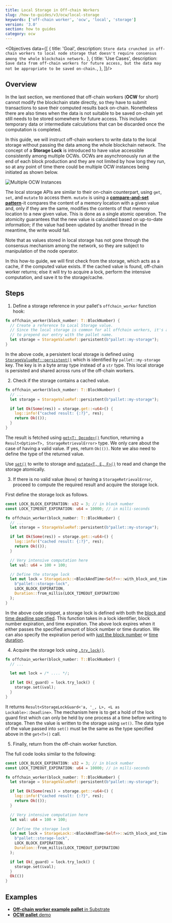 ---
title: Local Storage in Off-chain Workers
slug: /how-to-guides/v3/ocw/local-storage
keywords: ['off-chain worker', 'ocw', 'local', 'storage']
version: '3.0'
section: how to guides
category: ocw
---

<Objectives data={[
  {
    title: 'Goal',
    description: `Store data crunched in off-chain workers to local node storage that doesn't require consensus among the whole blockchain network.`
  },
  {
    title: 'Use Cases',
    description: `Save data from off-chain workers for future access, but the data may not be appropriate to be saved on-chain.`,
  },
]}/>

## Overview

In the last section, we mentioned that off-chain workers (**OCW** for short) cannot modify the blockchain state directly, so they have to submit transactions to save their computed results back on-chain.
Nonetheless there are also times when the data is not suitable to be saved on-chain yet still needs to be stored somewhere for future access.
This includes temporary data or intermediate calculations that can be discarded once the computation is completed.

In this guide, we will instruct off-chain workers to write data to the local storage without passing the data among the whole blockchain network.
The concept of a **Storage Lock** is introduced to have value accessible consistently among multiple OCWs.
OCWs are asynchronously run at the end of each block production and they are not limited by how long they run, so at any point of time there could be multiple OCW instances being initiated as shown below.

![Multiple OCW Instances](../../../../src/images/how-to-guides/ocw/local-storage/multiple-ocws.png)

The local storage APIs are similar to their on-chain counterpart, using `get`, `set`, and `mutate` to access them.
`mutate` is using a [**compare-and-set pattern**](https://en.wikipedia.org/wiki/Compare-and-swap)-it compares the content of a memory location with a given value and, only if they are the same, modifies the contents of that memory location to a new given value.
This is done as a single atomic operation.
The atomicity guarantees that the new value is calculated based on up-to-date information; if the value had been updated by another thread in the meantime, the write would fail.

Note that as values stored in local storage has not gone through the consensus mechanism among the network, so they are subject to manipulation of the node operator.

In this how-to guide, we will first check from the storage, which acts as a cache, if the computed value exists.
If the cached value is found, off-chain worker returns; else it will try to acquire a lock, perform the intensive computation, and save it to the storage/cache.

## Steps

1. Define a storage reference in your pallet's `offchain_worker` function hook:

  ```rust
  fn offchain_worker(block_number: T::BlockNumber) {
    // Create a reference to Local Storage value.
    // Since the local storage is common for all offchain workers, it's a good practice
    // to prepend our entry with the pallet name.
    let storage = StorageValueRef::persistent(b"pallet::my-storage");
  }
  ```

  In the above code, a persistent local storage is defined using [`StorageValueRef::persistent()`](https://paritytech.github.io/substrate/latest/sp_runtime/offchain/storage/struct.StorageValueRef.html#method.persistent) which is identified by `pallet::my-storage` key.
  The key is in a byte array type instead of a `str` type.
  This local storage is persisted and shared across runs of the off-chain workers.

2. Check if the storage contains a cached value.

  ```rust
  fn offchain_worker(block_number: T::BlockNumber) {
    // ...
    let storage = StorageValueRef::persistent(b"pallet::my-storage");

    if let Ok(Some(res)) = storage.get::<u64>() {
      log::info!("cached result: {:?}", res);
      return Ok(());
    }
  }
  ```

  The result is fetched using [`get<T: Decode>()`](https://paritytech.github.io/substrate/latest/sp_runtime/offchain/storage/struct.StorageValueRef.html#method.get) function, returning a `Result<Option<T>, StorageRetrievalError>` type.
  We only care about the case of having a valid value. If yes, return `Ok(())`.
  Note we also need to define the type of the returned value.

  Use [`set()`](https://paritytech.github.io/substrate/latest/sp_runtime/offchain/storage/struct.StorageValueRef.html#method.get) to write to storage and [`mutate<T, E, F>()`](https://paritytech.github.io/substrate/latest/sp_runtime/offchain/storage/struct.StorageValueRef.html#method.mutate) to read and change the storage atomically.

3. If there is no valid value (`None`) or having a `StorageRetrievalError`, proceed to compute the required result and acquire the storage lock.

  First define the storage lock as follows.

  ```rust
  const LOCK_BLOCK_EXPIRATION: u32 = 3; // in block number
  const LOCK_TIMEOUT_EXPIRATION: u64 = 10000; // in milli-seconds

  fn offchain_worker(block_number: T::BlockNumber) {
    // ...
    let storage = StorageValueRef::persistent(b"pallet::my-storage");

    if let Ok(Some(res)) = storage.get::<u64>() {
      log::info!("cached result: {:?}", res);
      return Ok(());
    }

    // Very intensive computation here
    let val: u64 = 100 + 100;

    // Define the storage lock
    let mut lock = StorageLock::<BlockAndTime<Self>>::with_block_and_time_deadline(
      b"pallet::storage-lock",
      LOCK_BLOCK_EXPIRATION,
      Duration::from_millis(LOCK_TIMEOUT_EXPIRATION)
    );
  }
  ```

  In the above code snippet, a storage lock is defined with both the [block and time deadline specified](https://paritytech.github.io/substrate/latest/sp_runtime/offchain/storage_lock/struct.StorageLock.html#method.with_block_and_time_deadline).
  This function takes in a lock identifier, block number expiration, and time expiration. 
  The above lock expires when it either passes the specified amount of block number or time duration. 
  We can also specify the expiration period with [just the block number](https://paritytech.github.io/substrate/latest/sp_runtime/offchain/storage_lock/struct.StorageLock.html#method.with_block_deadline) or [time duration](https://paritytech.github.io/substrate/latest/sp_runtime/offchain/storage_lock/struct.StorageLock.html#method.with_deadline).

4. Acquire the storage lock using [`.try_lock()`](https://paritytech.github.io/substrate/latest/sp_runtime/offchain/storage_lock/struct.StorageLock.html#method.try_lock).

  ```rust
  fn offchain_worker(block_number: T::BlockNumber) {
    // ...

    let mut lock = /* .... */;

    if let Ok(_guard) = lock.try_lock() {
      storage.set(&val);
    }
  }
  ```

  It returns `Result<StorageLockGuard<'a, '_, L>, <L as Lockable>::Deadline>`.
  The mechanism here is to get a hold of the lock guard first which can only be held by one process at a time before writing to storage.
  Then the value is written to the storage using `set()`.
  The data type of the value passed into `set()` must be the same as the type specified above in the `get<T>()` call.

5. Finally, return from the off-chain worker function.

  The full code looks similar to the following:

  ```rust
  const LOCK_BLOCK_EXPIRATION: u32 = 3; // in block number
  const LOCK_TIMEOUT_EXPIRATION: u64 = 10000; // in milli-seconds

  fn offchain_worker(block_number: T::BlockNumber) {
    let storage = StorageValueRef::persistent(b"pallet::my-storage");

    if let Ok(Some(res)) = storage.get::<u64>() {
      log::info!("cached result: {:?}", res);
      return Ok(());
    }

    // Very intensive computation here
    let val: u64 = 100 + 100;

    // Define the storage lock
    let mut lock = StorageLock::<BlockAndTime<Self>>::with_block_and_time_deadline(
      b"pallet::storage-lock",
      LOCK_BLOCK_EXPIRATION,
      Duration::from_millis(LOCK_TIMEOUT_EXPIRATION)
    );

    if let Ok(_guard) = lock.try_lock() {
      storage.set(&val);
    }
    Ok(())
  }
  ```

## Examples

- [**Off-chain worker example pallet** in Substrate](https://github.com/paritytech/substrate/blob/polkadot-v0.9.17/frame/examples/offchain-worker/src/lib.rs#L372-L441)
- [**OCW pallet** demo](https://github.com/jimmychu0807/substrate-offchain-worker-demo/blob/master/pallets/ocw/src/lib.rs#L299-L342)
